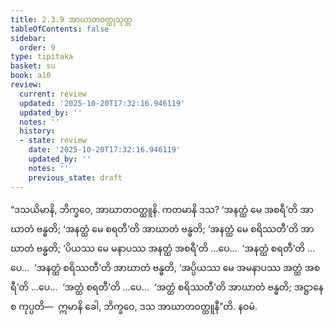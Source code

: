 ```yaml
---
title: 2.3.9 အာဃာတဝတ္ထုသုတ္တ
tableOfContents: false
sidebar:
  order: 9
type: tipitaka
basket: su
book: a10
review:
  current: review
  updated: '2025-10-20T17:32:16.946119'
  updated_by: ''
  notes: ''
  history:
  - state: review
    date: '2025-10-20T17:32:16.946119'
    updated_by: ''
    notes: ''
    previous_state: draft
---
```



<DynamicBreadcrumb />


<ReviewStatus review={frontmatter.review} showDetails={true} />

<HypothesisAnnotation frontmatter={frontmatter} />

<Division number="79" book="a10" e="ch" v="17" p="375">

<Paragraph number="603" book="a10">
“ဒသယိမာနိ, ဘိက္ခဝေ, အာဃာတဝတ္ထူနိ. ကတမာနိ ဒသ? ‘အနတ္ထံ မေ အစရီ’တိ အာဃာတံ ဗန္ဓတိ; ‘အနတ္ထံ မေ စရတီ’တိ အာဃာတံ ဗန္ဓတိ; ‘အနတ္ထံ မေ စရိဿတီ’တိ အာဃာတံ ဗန္ဓတိ; ‘ပိယဿ မေ မနာပဿ အနတ္ထံ အစရီ’တိ …ပေ…  ‘အနတ္ထံ စရတီ’တိ …ပေ…  ‘အနတ္ထံ စရိဿတီ’တိ အာဃာတံ ဗန္ဓတိ, ‘အပ္ပိယဿ မေ အမနာပဿ အတ္ထံ အစရီ’တိ …ပေ…  ‘အတ္ထံ စရတီ’တိ …ပေ…  ‘အတ္ထံ စရိဿတီ’တိ အာဃာတံ ဗန္ဓတိ; အဋ္ဌာနေ စ ကုပ္ပတိ—  ဣမာနိ ခေါ, ဘိက္ခဝေ, ဒသ အာဃာတဝတ္ထူနီ”တိ.

</Paragraph>
</Division>

<Paragraph number="604" type="center" book="a10">
နဝမံ.
</Paragraph>
